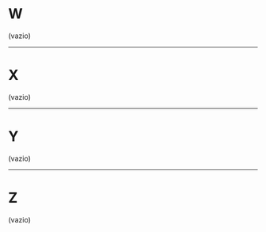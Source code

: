 # W {-}

(vazio)

******

# X {-}

(vazio)

******

# Y {-}

(vazio)

******

# Z {-}

(vazio)